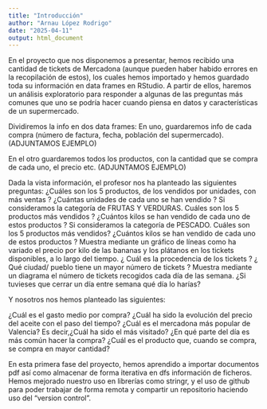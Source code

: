 ```yaml
---
title: "Introducción"
author: "Arnau López Rodrigo"
date: "2025-04-11"
output: html_document
---
```


En el proyecto que nos disponemos a presentar, hemos recibido una cantidad de 
tickets de Mercadona (aunque pueden haber habido errores en la recopilación de
estos), los cuales hemos importado y hemos guardado toda su información en data
frames en RStudio.
A partir de ellos, haremos un análisis exploratorio para responder a algunas de
las preguntas más comunes que uno se podría hacer cuando piensa en datos y
características de un supermercado.

Dividiremos la info en dos data frames:
En uno, guardaremos info de cada compra (número de factura, fecha, población del
supermercado).
(ADJUNTAMOS EJEMPLO)

En el otro guardaremos todos los productos, con la cantidad que se compra de 
cada uno, el precio etc.
(ADJUNTAMOS EJEMPLO)

Dada la vista información, el profesor nos ha planteado las siguientes preguntas:
¿Cuáles son los 5 productos, de los vendidos por unidades, con más ventas ? 
¿Cuántas unidades de cada uno se han vendido ?
Si consideramos la categoría de FRUTAS Y VERDURAS. Cuáles son los 5 productos más
vendidos ?
¿Cuántos kilos se han vendido de cada uno de estos productos ?
Si consideramos la categoría de PESCADO. Cuáles son los 5 productos más vendidos? 
¿Cuántos kilos se han vendido de cada uno de estos productos ?
Muestra mediante un gráfico de líneas como ha variado el precio por kilo de las 
bananas y los plátanos en los tickets disponibles, a lo largo del tiempo.
¿ Cuál es la procedencia de los tickets ?
¿ Qué ciudad/ pueblo tiene un mayor número de tickets ?
Muestra mediante un diagrama el número de tickets recogidos cada día de las semana.
¿Si tuvieses que cerrar un día entre semana qué día lo harías?

Y nosotros nos hemos planteado las siguientes:

¿Cuál es el gasto medio por compra?
¿Cuál ha sido la evolución del precio del aceite con el paso del tiempo?
¿Cuál es el mercadona más popular de Valencia? Es decir,¿Cuál ha sido el más
visitado?
¿En qué parte del día es más común hacer la compra?
¿Cuál es el producto que, cuando se compra, se compra en mayor cantidad?


En esta primera fase del proyecto, hemos aprendido a importar documentos pdf 
así como almacenar de forma iterativa en dfs información de ficheros.
Hemos mejorado nuestro uso en librerías como stringr, y el uso de github
para poder trabajar de forma remota y compartir un repositorio haciendo uso del
"version control".
